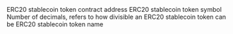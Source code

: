 <ParamField path="contract_address">
ERC20 stablecoin token contract address
</ParamField>
<ParamField path="symbol">
ERC20 stablecoin token symbol
</ParamField>
<ParamField path="decimals">
Number of decimals, refers to how divisible an ERC20 stablecoin token can be
</ParamField>
<ParamField path="name">
ERC20 stablecoin token name
</ParamField>
